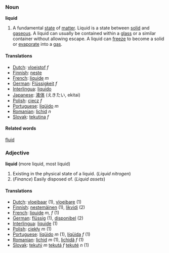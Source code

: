 ===Noun===
'''liquid'''
#A fundamental [[state]] of [[matter]].  Liquid is a state between [[solid]] and [[gaseous]].  A liquid can usually be contained within a [[glass]] or a similar container without allowing escape.  A liquid can [[freeze]] to become a solid or [[evaporate]] into a [[gas]].
====Translations====
*[[Dutch]]: [[vloeistof]] ''f''
*[[Finnish]]: [[neste]]
*[[French]]: [[liquide]] ''m''
*[[German]]: [[Flüssigkeit]] ''f''
*[[Interlingua]]: [[liquido]]
*[[Japanese]]: [[液体]] (えきたい, ekitai)
*[[Polish]]: [[ciecz]] ''f''
*[[Portuguese]]: [[líqüido]] ''m''
*[[Romanian]]: [[lichid]] ''n''
*[[Slovak]]: [[tekutina]] ''f''

====Related words====
[[fluid]]

===Adjective===
'''liquid''' (more liquid, most liquid)
#Existing in the physical state of a liquid.  (''Liquid nitrogen'')
#(''Finance'') Easily disposed of. (''Liquid assets'')

====Translations====
*[[Dutch]]: [[vloeibaar]] (1), [[vloeibare]] (1)
*[[Finnish]]: [[nestemäinen]] (1), [[likvidi]] (2)
*[[French]]: [[liquide]] ''m, f'' (1)
*[[German]]: [[flüssig]] (1), [[disponibel]] (2)
*[[Interlingua]]: [[liquide]] (1)
*[[Polish]]: [[ciekły]] ''m'' (1)
*[[Portuguese]]: [[líqüido]] ''m'' (1), [[líqüida]] ''f'' (1)
*[[Romanian]]: [[lichid]] ''m'' (1), [[lichidă]] ''f'' (1)
*[[Slovak]]: [[tekutý]] ''m'' [[tekutá]] ''f'' [[tekuté]] ''n'' (1)